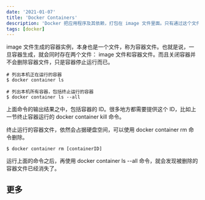 ```yaml
---
date: '2021-01-07'
title: 'Docker Containers'
description: 'Docker 把应用程序及其依赖，打包在 image 文件里面。只有通过这个文件，才能生成 Docker 容器'
tags: [docker]
---
```


image 文件生成的容器实例，本身也是一个文件，称为容器文件。也就是说，一旦容器生成，就会同时存在两个文件： image 文件和容器文件。而且关闭容器并不会删除容器文件，只是容器停止运行而已。

```shell
# 列出本机正在运行的容器
$ docker container ls
```

```shell
# 列出本机所有容器，包括终止运行的容器
$ docker container ls --all
```

上面命令的输出结果之中，包括容器的 ID。很多地方都需要提供这个 ID，比如上一节终止容器运行的 docker container kill 命令。

终止运行的容器文件，依然会占据硬盘空间，可以使用 docker container rm 命令删除。

```shell
$ docker container rm [containerID]
```

运行上面的命令之后，再使用 docker container ls --all 命令，就会发现被删除的容器文件已经消失了。

## 更多
